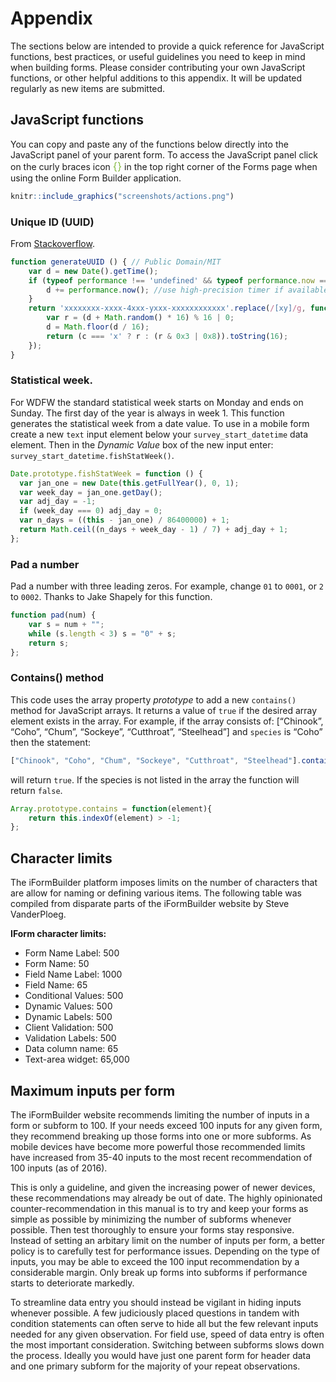 # Appendix

The sections below are intended to provide a quick reference for JavaScript functions, best practices, or useful guidelines you need to keep in mind when building forms. Please consider contributing your own JavaScript functions, or other helpful additions to this appendix. It will be updated regularly as new items are submitted.  

## JavaScript functions

You can copy and paste any of the functions below directly into the JavaScript panel of your parent form. To access the JavaScript panel click on the curly braces icon <span style="color:#89BD48; font-size: 1.2em;">{}</span> in the top right corner of the Forms page when using the online Form Builder application.


```r
knitr::include_graphics("screenshots/actions.png")
```

### Unique ID (UUID)

From [Stackoverflow](https://stackoverflow.com/questions/105034/create-guid-uuid-in-javascript).

```js
function generateUUID () { // Public Domain/MIT
    var d = new Date().getTime();
    if (typeof performance !== 'undefined' && typeof performance.now === 'function'){
        d += performance.now(); //use high-precision timer if available
    }
    return 'xxxxxxxx-xxxx-4xxx-yxxx-xxxxxxxxxxxx'.replace(/[xy]/g, function (c) {
        var r = (d + Math.random() * 16) % 16 | 0;
        d = Math.floor(d / 16);
        return (c === 'x' ? r : (r & 0x3 | 0x8)).toString(16);
    });
}
```

### Statistical week. 

For WDFW the standard statistical week starts on Monday and ends on Sunday. The first day of the year is always in week 1. This function generates the statistical week from a date value. To use in a mobile form create a new `text` input element below your `survey_start_datetime` data element. Then in the *Dynamic Value* box of the new input enter: `survey_start_datetime.fishStatWeek()`.    

```js
Date.prototype.fishStatWeek = function () {
  var jan_one = new Date(this.getFullYear(), 0, 1);
  var week_day = jan_one.getDay();
  var adj_day = -1;
  if (week_day === 0) adj_day = 0;
  var n_days = ((this - jan_one) / 86400000) + 1;
  return Math.ceil((n_days + week_day - 1) / 7) + adj_day + 1;
};
```

### Pad a number

Pad a number with three leading zeros. For example, change `01` to `0001`, or `2` to `0002`. Thanks to Jake Shapely for this function.   

```js
function pad(num) {
    var s = num + "";
    while (s.length < 3) s = "0" + s;
    return s;
};
```

### Contains() method

This code uses the array property *prototype* to add a new `contains()` method for JavaScript arrays. It returns a value of `true` if the desired array element exists in the array. For example, if the array consists of: ["Chinook", "Coho", "Chum", "Sockeye", "Cutthroat", "Steelhead"] and `species` is "Coho" then the statement: 

```js
["Chinook", "Coho", "Chum", "Sockeye", "Cutthroat", "Steelhead"].contains(species)
```

will return `true`. If the species is not listed in the array the function will return `false`. 

```js
Array.prototype.contains = function(element){
    return this.indexOf(element) > -1;
};
```

## Character limits

The iFormBuilder platform imposes limits on the number of characters that are allow for naming or defining various items. The following table was compiled from disparate parts of the iFormBuilder website by Steve VanderPloeg.   

**IForm character limits:**

* Form Name Label: 500
* Form Name: 50
* Field Name Label: 1000
* Field Name: 65
* Conditional Values: 500
* Dynamic Values: 500
* Dynamic Labels: 500
* Client Validation: 500
* Validation Labels: 500
* Data column name: 65
* Text-area widget: 65,000

## Maximum inputs per form

The iFormBuilder website recommends limiting the number of inputs in a form or subform to 100. If your needs exceed 100 inputs for any given form, they recommend breaking up those forms into one or more subforms. As mobile devices have become more powerful those recommended limits have increased from 35-40 inputs to the most recent recommendation of 100 inputs (as of 2016). 

This is only a guideline, and given the increasing power of newer devices, these recommendations may already be out of date. The highly opinionated counter-recommendation in this manual is to try and keep your forms as simple as possible by minimizing the number of subforms whenever possible. Then test thoroughly to ensure your forms stay responsive. Instead of setting an arbitary limit on the number of inputs per form, a better policy is to carefully test for performance issues. Depending on the type of inputs, you may be able to exceed the 100 input recommendation by a considerable margin. Only break up forms into subforms if performance starts to deteriorate markedly.

To streamline data entry you should instead be vigilant in hiding inputs whenever possible. A few judiciously placed questions in tandem with condition statements can often serve to hide all but the few relevant inputs needed for any given observation. For field use, speed of data entry is often the most important consideration. Switching between subforms slows down the process. Ideally you would have just one parent form for header data and one primary subform for the majority of your repeat observations.



